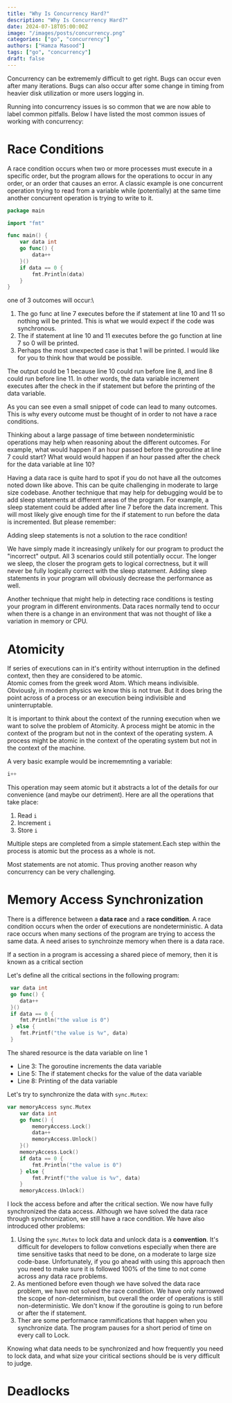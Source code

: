 ```yaml
---
title: "Why Is Concurrency Hard?"
description: "Why Is Concurrency Hard?"
date: 2024-07-18T05:00:00Z
image: "/images/posts/concurrency.png"
categories: ["go", "concurrency"]
authors: ["Hamza Masood"]
tags: ["go", "concurrency"]
draft: false
---
```


Concurrency can be extrememly difficult to get right. Bugs can occur even after many iterations. Bugs can also occur after some change in timing from heavier disk utilization or more users logging in.

Running into concurrency issues is so common that we are now able to label common pitfalls. Below I have listed the most common issues of working with concurrency:

# Race Conditions
A race condition occurs when two or more processes must execute in a specific order, but the program allows for the operations to occur in any order, or an order that causes an error.
A classic example is one concurrent operation trying to read from a variable while (potentially) at the same time another concurrent operation is trying to write to it.
```go showLineNumbers
package main

import "fmt"

func main() {
	var data int
	go func() {
		data++
	}()
	if data == 0 {
		fmt.Println(data)
	}
}
```
one of 3 outcomes will occur:\
1. The go func at line 7 executes before the if statement at line 10 and 11 so nothing will be printed. This is what we would expect if the code was synchronous.
2. The if statement at line 10 and 11 executes before the go function at line 7 so 0 will be printed.
3. Perhaps the most unexpected case is that 1 will be printed. I would like for you to think how that would be possible.


<Accordion client:load title="Click here to see the reasoning for the 3rd outcome">
The output could be 1 because line 10 could run before line 8, and line 8 could run before line 11. In other words, the data variable increment executes after the check in the if statement but before the printing of the data variable.
</Accordion>

As you can see even a small snippet of code can lead to many outcomes. This is why every outcome must be thought of in order to not have a race conditions.

Thinking about a large passage of time between nondeterministic operations may help when reasoning about the different outcomes. For example, what would happen if an hour passed before the goroutine at line 7 could start? What would would happen if an hour passed after the check for the data variable at line 10?

Having a data race is quite hard to spot if you do not have all the outcomes noted down like above. This can be quite challenging in moderate to large size codebase. Another technique that may help for debugging would be to add sleep statements at different areas of the program. For example, a sleep statement could be added after line 7 before the data increment. This will most likely give enough time for the if statement to run before the data is incremented. But please remember:

<Notice type="warning">
Adding sleep statements is not a solution to the race condition!
</Notice>

We have simply made it increasingly unlikely for our program to product the "incorrect" output. All 3 scenarios could still potentially occur. The longer we sleep, the closer the program gets to logical correctness, but it will never be fully logically correct with the sleep statement. Adding sleep statements in your program will obviously decrease the performance as well.

Another technique that might help in detecting race conditions is testing your program in different environments. Data races normally tend to occur when there is a change in an environment that was not thought of like a variation in memory or CPU.

# Atomicity

If series of executions can in it's entirity without interruption in the defined context, then they are considered to be atomic.\
Atomic comes from the greek word Atom. Which means indivisible. Obviously, in modern physics we know this is not true. But it does bring the point across of a process or an execution being indivisible and uninterruptable.

It is important to think about the context of the running execution when we want to solve the problem of Atomicity. A process might be atomic in the context of the program but not in the context of the operating system. A process might be atomic in the context of the operating system but not in the context of the machine.

A very basic example would be incrememnting a variable:
```go showLineNumbers=false
i++
```

This operation may seem atomic but it abstracts a lot of the details for our convenience (and maybe our detriment). Here are all the operations that take place:

1. Read `i`
2. Increment `i`
3. Store `i`

Multiple steps are completed from a simple statement.Each step within the process is atomic but the process as a whole is not.

Most statements are not atomic. Thus proving another reason why concurrency can be very challenging.

# Memory Access Synchronization

There is a difference between a **data race** and a **race condition**. A race condition occurs when the order of executions are nondeterministic. A data race occurs when many sections of the program are trying to access the same data. A need arises to synchroinze memory when there is a data race.

<Notice type="note">
If a section in a program is accessing a shared piece of memory, then it is known as a critical section
</Notice>

Let's define all the critical sections in the following program:

```go
 var data int
 go func() {
 	data++
 }()
 if data == 0 {
 	fmt.Println("the value is 0")
 } else {
 	fmt.Printf("the value is %v", data)
 }
```
The shared resource is the data variable on line 1
- Line 3: The goroutine increments the data variable
- Line 5: The if statement checks for the value of the data variable
- Line 8: Printing of the data variable

Let's try to synchronize the data with `sync.Mutex`:

```go
var memoryAccess sync.Mutex
	var data int
	go func() {
		memoryAccess.Lock()
		data++
		memoryAccess.Unlock()
	}()
	memoryAccess.Lock()
	if data == 0 {
		fmt.Println("the value is 0")
	} else {
		fmt.Printf("the value is %v", data)
	}
	memoryAccess.Unlock()
```

I lock the access before and after the critical section. We now have fully synchronized the data access. Although we have solved the data race through synchronization, we still have a race condition. We have also introduced other problems:

1. Using the `sync.Mutex` to lock data and unlock data is a **convention**. It's difficult for developers to follow convetions especially when there are time sensitive tasks that need to be done, on a moderate to large size code-base. Unfortunately, if you go ahead with using this approach then you need to make sure it is followed 100% of the time to not come across any data race problems.
2. As mentioned before even though we have solved the data race problem, we have not solved the race condition. We have only narrowed the scope of non-determinism, but overall the order of operations is still non-deterministic. We don't know if the goroutine is going to run before or after the if statement.
3. Ther are some performance rammifications that happen when you synchronize data. The program pauses for a short period of time on every call to Lock.

Knowing what data needs to be synchronized and how frequently you need to lock data, and what size your ciritical sections should be is very difficult to judge.

# Deadlocks



